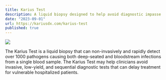 ```yaml
---
title: Karius Test
description: A liquid biopsy designed to help avoid diagnostic impasse for life-threatening infections that outperforms the state of care by more than a factor of two.
date: "2023-09-01"
url: https://kariusdx.com/karius-test
published: true
---
```


[![](/karius.png)](https://kariusdx.com/karius-test)

The Karius Test is a liquid biopsy that can non-invasively and rapidly detect over 1000 pathogens causing both deep-seated and bloodstream infections from a single blood sample. The Karius Test may help clinicians avoid invasive, low-yield, and sequential diagnostic tests that can delay treatment for vulnerable hospitalized patients.